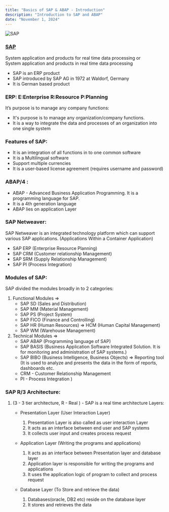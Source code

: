 ```yaml
---
title: "Basics of SAP & ABAP - Introduction"
description: "Introduction to SAP and ABAP"
date: "November 1, 2024"
---
```

![SAP](https://succulent-stove-12a.notion.site/image/https%3A%2F%2Fprod-files-secure.s3.us-west-2.amazonaws.com%2F8bbce9c0-45a0-4162-9a90-243dce2dbe85%2F3a20fc21-1fd6-4168-9094-270b2920c51d%2FSAP_2011_logo.svg.png?table=block&id=14f7c3e9-c0a8-80a8-b232-d6ef8f968d52&spaceId=8bbce9c0-45a0-4162-9a90-243dce2dbe85&userId=&cache=v2)

### [SAP](https://www.sap.com/)

System application and products for real time data processing or\
System application and products in real time data processing

- SAP is an ERP product
- SAP introduced by SAP AG in 1972 at Waldorf, Germany
- It is German based product

### ERP: E:Enterprise R:Resource P:Planning

It’s purpose is to manage any company functions:
- It's purpose is to manage any organization/company functions.
- It is a way to integrate the data and processes of an organization into one single system

### Features of SAP:
- It is an integration of all functions in to one common software
- It is a Multilingual software
- Support multiple currencies
- It is a user-based license agreement (requires username and password)

### ABAP/4 :
- ABAP - Advanced Business Application Programming. It is a programming language for SAP. 
- It is a 4th generation language
- ABAP lies on application Layer

### SAP Netweaver:
SAP Netweaver is an integrated technology platform which can support various SAP applications. (Applications Within a Container Application)
- SAP ERP (Enterprise Resource Planning)
- SAP CRM (Customer relationship Management)
- SAP SRM (Supply Relationship Management)
- SAP PI (Process Integration)

### Modules of SAP:
SAP divided the modules broadly in to 2 categories:
1. Functional Modules ⇒
    - SAP SD (Sales and Distribution)
    - SAP MM (Material Management)
    - SAP PS (Project System)
    - SAP FICO (Finance and Controlling) 
    - SAP HR (Human Resources) ⇒ HCM (Human Capital Management)
    - SAP WM (Warehouse Management)
2. Technical Modules ⇒
    - SAP ABAP (Programming language of SAP)
    - SAP BASIS (Business Application Software Integrated Solution. It is for monitoring and administration of SAP systems.)
    - SAP BIBO (Business Intelligence, Business Objects) ⇒ Reporting tool (It is used to analyze and presents the data in the form of reports, dashboards etc.
    - CRM - Customer Relationship Management
    - PI - Process Integration
)

### SAP R/3 Architecture:
1. (3 - 3 tier architecture, R - Real ) - SAP is a real time architecture
Layers: 
    - Presentation Layer (User Interaction Layer)
        1. Presentation Layer is also called as user interaction Layer
        2. It acts as an interface between end user and SAP systems
        3. It collects user input and creates process request

    - Application Layer (Writing the programs and applications)
        1. It acts as an interface between Presentation layer and database layer
        2. Application layer is responsible for writing the programs and applications
        3. It uses the application logic of program to collect and process request

    - Database Layer (To Store and retrieve the data)
        1. Databases(oracle, DB2 etc) reside on the database layer
        2. It stores and retrieves the data




